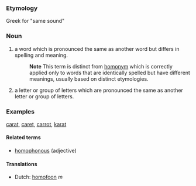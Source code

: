 ===Etymology===
Greek for "same sound"
===Noun===
#a word which is pronounced the same as another word but differs in spelling and meaning.
#:'''Note''' This term is distinct from [[homonym]] which is correctly applied only to words that are identically spelled but have different meanings, usually based on distinct etymologies.
#a letter or group of letters which are pronounced the same as another letter or group of letters.
===Examples===
[[carat]], [[caret]], [[carrot]], [[karat]]

==== Related terms ====
*[[homophonous]] (adjective)

==== Translations ====
*Dutch: [[homofoon]] ''m''